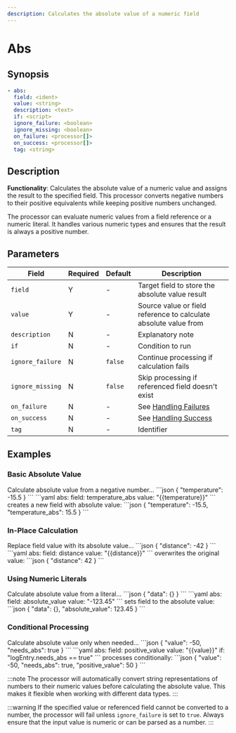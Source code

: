 ```yaml
---
description: Calculates the absolute value of a numeric field
---
```


# Abs

## Synopsis

```yaml {2-3}
- abs:
  field: <ident>
  value: <string>
  description: <text>
  if: <script>
  ignore_failure: <boolean>
  ignore_missing: <boolean>
  on_failure: <processor[]>
  on_success: <processor[]>
  tag: <string>
```

## Description

**Functionality**: Calculates the absolute value of a numeric value and assigns the result to the specified field. This processor converts negative numbers to their positive equivalents while keeping positive numbers unchanged.

The processor can evaluate numeric values from a field reference or a numeric literal. It handles various numeric types and ensures that the result is always a positive number.

## Parameters

|Field|Required|Default|Description|
|---|---|---|---|
|`field`|Y|-|Target field to store the absolute value result|
|`value`|Y|-|Source value or field reference to calculate absolute value from|
|`description`|N|-|Explanatory note|
|`if`|N|-|Condition to run|
|`ignore_failure`|N|`false`|Continue processing if calculation fails|
|`ignore_missing`|N|`false`|Skip processing if referenced field doesn't exist|
|`on_failure`|N|-|See [Handling Failures](../handling-failures.mdx)|
|`on_success`|N|-|See [Handling Success](../handling-success.mdx)|
|`tag`|N|-|Identifier|

## Examples

### Basic Absolute Value

<ExampleGrid>
  <CommentCol>
    Calculate absolute value from a negative number...
  </CommentCol>
  <CodeCol>
    ```json
    {
      "temperature": -15.5
    }
    ```
    ```yaml
    abs:
      field: temperature_abs
      value: "{{temperature}}"
    ```
  </CodeCol>
  <CommentCol>
    creates a new field with absolute value:
  </CommentCol>
  <CodeCol>
    ```json
    {
      "temperature": -15.5,
      "temperature_abs": 15.5
    }
    ```
  </CodeCol>
</ExampleGrid>

### In-Place Calculation

<ExampleGrid>
  <CommentCol>
    Replace field value with its absolute value...
  </CommentCol>
  <CodeCol>
    ```json
    {
      "distance": -42
    }
    ```
    ```yaml
    abs:
      field: distance
      value: "{{distance}}"
    ```
  </CodeCol>
  <CommentCol>
    overwrites the original value:
  </CommentCol>
  <CodeCol>
    ```json
    {
      "distance": 42
    }
    ```
  </CodeCol>
</ExampleGrid>

### Using Numeric Literals

<ExampleGrid>
  <CommentCol>
    Calculate absolute value from a literal...
  </CommentCol>
  <CodeCol>
    ```json
    {
      "data": {}
    }
    ```
    ```yaml
    abs:
      field: absolute_value
      value: "-123.45"
    ```
  </CodeCol>
  <CommentCol>
    sets field to the absolute value:
  </CommentCol>
  <CodeCol>
    ```json
    {
      "data": {},
      "absolute_value": 123.45
    }
    ```
  </CodeCol>
</ExampleGrid>

### Conditional Processing

<ExampleGrid>
  <CommentCol>
    Calculate absolute value only when needed...
  </CommentCol>
  <CodeCol>
    ```json
    {
      "value": -50,
      "needs_abs": true
    }
    ```
    ```yaml
    abs:
      field: positive_value
      value: "{{value}}"
      if: "logEntry.needs_abs == true"
    ```
  </CodeCol>
  <CommentCol>
    processes conditionally:
  </CommentCol>
  <CodeCol>
    ```json
    {
      "value": -50,
      "needs_abs": true,
      "positive_value": 50
    }
    ```
  </CodeCol>
</ExampleGrid>

:::note
The processor will automatically convert string representations of numbers to their numeric values before calculating the absolute value. This makes it flexible when working with different data types.
:::

:::warning
If the specified value or referenced field cannot be converted to a number, the processor will fail unless `ignore_failure` is set to `true`. Always ensure that the input value is numeric or can be parsed as a number.
:::